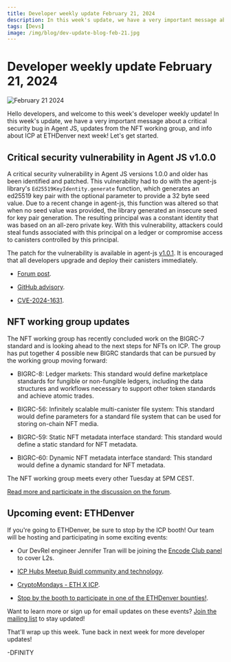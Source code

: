 ```yaml
---
title: Developer weekly update February 21, 2024
description: In this week's update, we have a very important message about a critical security bug in Agent JS, updates from the NFT working group, and info about ICP at ETHDenver next week!
tags: [Devs]
image: /img/blog/dev-update-blog-feb-21.jpg
---
```


# Developer weekly update February 21, 2024

![February 21 2024](../../static/img/blog/dev-update-blog-feb-21.jpg)

Hello developers, and welcome to this week's developer weekly update! In this week's update, we have a very important message about a critical security bug in Agent JS, updates from the NFT working group, and info about ICP at ETHDenver next week! Let's get started.

## Critical security vulnerability in Agent JS v1.0.0

A critical security vulnerability in Agent JS versions 1.0.0 and older has been identified and patched. This vulnerability had to do with the agent-js library's `Ed25519KeyIdentity.generate` function, which generates an ed25519 key pair with the optional parameter to provide a 32 byte seed value. Due to a recent change in agent-js, this function was altered so that when no seed value was provided, the library generated an insecure seed for key pair generation. The resulting principal was a constant identity that was based on an all-zero private key. With this vulnerability, attackers could steal funds associated with this principal on a ledger or compromise access to canisters controlled by this principal. 

The patch for the vulnerability is available in agent-js [v1.0.1](https://github.com/dfinity/agent-js/releases/tag/v1.0.1). It is encouraged that all developers upgrade and deploy their canisters immediately.

- [Forum post](https://forum.dfinity.org/t/agent-js-insecure-key-generation-in-ed25519keyidentity-generate/27732).

- [GitHub advisory](https://github.com/advisories/GHSA-c9vv-fhgv-cjc3).

- [CVE-2024-1631](https://nvd.nist.gov/vuln/detail/CVE-2024-1631).

## NFT working group updates

The NFT working group has recently concluded work on the BIGRC-7 standard and is looking ahead to the next steps for NFTs on ICP. The group has put together 4 possible new BIGRC standards that can be pursued by the working group moving forward:

- BIGRC-8: Ledger markets: This standard would define marketplace standards for fungible or non-fungible ledgers, including the data structures and workflows necessary to support other token standards and achieve atomic trades. 

- BIGRC-56: Infinitely scalable multi-canister file system: This standard would define parameters for a standard file system that can be used for storing on-chain NFT media. 

- BIGRC-59: Static NFT metadata interface standard: This standard would define a static standard for NFT metadata. 

- BIGRC-60: Dynamic NFT metadata interface standard: This standard would define a dynamic standard for NFT metadata. 

The NFT working group meets every other Tuesday at 5PM CEST. 

[Read more and participate in the discussion on the forum](https://forum.dfinity.org/t/nft-working-group-next-steps-icrc-8-icrc-56-icrc-59-icrc-60/27698).

## Upcoming event: ETHDenver

If you're going to ETHDenver, be sure to stop by the ICP booth! Our team will be hosting and participating in some exciting events:

- Our DevRel engineer Jennifer Tran will be joining the [Encode Club panel](https://www.encode.club/denver2024) to cover L2s. 

- [ICP Hubs Meetup Buidl community and technology](https://lu.ma/icp-denver).

- [CryptoMondays - ETH X ICP](https://www.meetup.com/cryptomondays-denver/events/298354132/?utm_medium=referral&utm_campaign=share-btn_savedevents_share_modal&utm_source=link).

- [Stop by the booth to participate in one of the ETHDenver bounties!](https://www.ethdenver.com/buidlathon).

Want to learn more or sign up for email updates on these events? [Join the mailing list](https://mailchi.mp/internetcomputer/ethdenver2024) to stay updated! 

That'll wrap up this week. Tune back in next week for more developer updates!

-DFINITY


